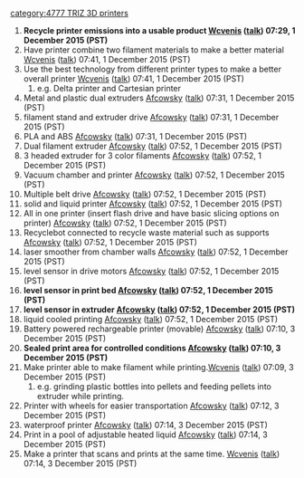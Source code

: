{{777}}
{{TRIZ-3D}}
[[category:4777 TRIZ 3D printers]]
#'''Recycle printer emissions into a usable product [[User:Wcvenis|Wcvenis]] ([[User talk:Wcvenis|talk]]) 07:29, 1 December 2015 (PST)'''
#Have printer combine two filament materials to make a better material [[User:Wcvenis|Wcvenis]] ([[User talk:Wcvenis|talk]]) 07:41, 1 December 2015 (PST)
#Use the best technology from different printer types to make a better overall printer [[User:Wcvenis|Wcvenis]] ([[User talk:Wcvenis|talk]]) 07:41, 1 December 2015 (PST)
##e.g. Delta printer and Cartesian printer
# Metal and plastic dual extruders [[User:Afcowsky|Afcowsky]] ([[User talk:Afcowsky|talk]]) 07:31, 1 December 2015 (PST)
# filament stand and extruder drive [[User:Afcowsky|Afcowsky]] ([[User talk:Afcowsky|talk]]) 07:31, 1 December 2015 (PST)
# PLA and ABS [[User:Afcowsky|Afcowsky]] ([[User talk:Afcowsky|talk]]) 07:31, 1 December 2015 (PST)
# Dual filament extruder [[User:Afcowsky|Afcowsky]] ([[User talk:Afcowsky|talk]]) 07:52, 1 December 2015 (PST)
# 3 headed extruder for 3 color filaments [[User:Afcowsky|Afcowsky]] ([[User talk:Afcowsky|talk]]) 07:52, 1 December 2015 (PST)
# Vacuum chamber and printer [[User:Afcowsky|Afcowsky]] ([[User talk:Afcowsky|talk]]) 07:52, 1 December 2015 (PST)
# Multiple belt drive [[User:Afcowsky|Afcowsky]] ([[User talk:Afcowsky|talk]]) 07:52, 1 December 2015 (PST)
# solid and liquid printer [[User:Afcowsky|Afcowsky]] ([[User talk:Afcowsky|talk]]) 07:52, 1 December 2015 (PST)
# All in one printer (insert flash drive and have basic slicing options on printer) [[User:Afcowsky|Afcowsky]] ([[User talk:Afcowsky|talk]]) 07:52, 1 December 2015 (PST)
# Recyclebot connected to recycle waste material such as supports [[User:Afcowsky|Afcowsky]] ([[User talk:Afcowsky|talk]]) 07:52, 1 December 2015 (PST)
# laser smoother from chamber walls [[User:Afcowsky|Afcowsky]] ([[User talk:Afcowsky|talk]]) 07:52, 1 December 2015 (PST)
# level sensor in drive motors [[User:Afcowsky|Afcowsky]] ([[User talk:Afcowsky|talk]]) 07:52, 1 December 2015 (PST)
# '''level sensor in print bed [[User:Afcowsky|Afcowsky]] ([[User talk:Afcowsky|talk]]) 07:52, 1 December 2015 (PST)'''
# '''level sensor in extruder [[User:Afcowsky|Afcowsky]] ([[User talk:Afcowsky|talk]]) 07:52, 1 December 2015 (PST)'''
# liquid cooled printing [[User:Afcowsky|Afcowsky]] ([[User talk:Afcowsky|talk]]) 07:52, 1 December 2015 (PST)
# Battery powered rechargeable printer (movable) [[User:Afcowsky|Afcowsky]] ([[User talk:Afcowsky|talk]]) 07:10, 3 December 2015 (PST)
# '''Sealed print area for controlled conditions [[User:Afcowsky|Afcowsky]] ([[User talk:Afcowsky|talk]]) 07:10, 3 December 2015 (PST)'''
#Make printer able to make filament while printing.[[User:Wcvenis|Wcvenis]] ([[User talk:Wcvenis|talk]]) 07:09, 3 December 2015 (PST)
##e.g. grinding plastic bottles into pellets and feeding pellets into extruder while printing.
# Printer with wheels for easier transportation [[User:Afcowsky|Afcowsky]] ([[User talk:Afcowsky|talk]]) 07:12, 3 December 2015 (PST)
# waterproof printer [[User:Afcowsky|Afcowsky]] ([[User talk:Afcowsky|talk]]) 07:14, 3 December 2015 (PST)
# Print in a pool of adjustable heated liquid [[User:Afcowsky|Afcowsky]] ([[User talk:Afcowsky|talk]]) 07:14, 3 December 2015 (PST)
#Make a printer that scans and prints at the same time. [[User:Wcvenis|Wcvenis]] ([[User talk:Wcvenis|talk]]) 07:14, 3 December 2015 (PST)